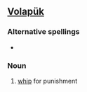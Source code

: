 ==[[Volapük]]==

===Alternative spellings===
*{{l|vo|batuyl}}

===Noun===
{{infl|vo|noun}}
 
# [[whip]] for punishment